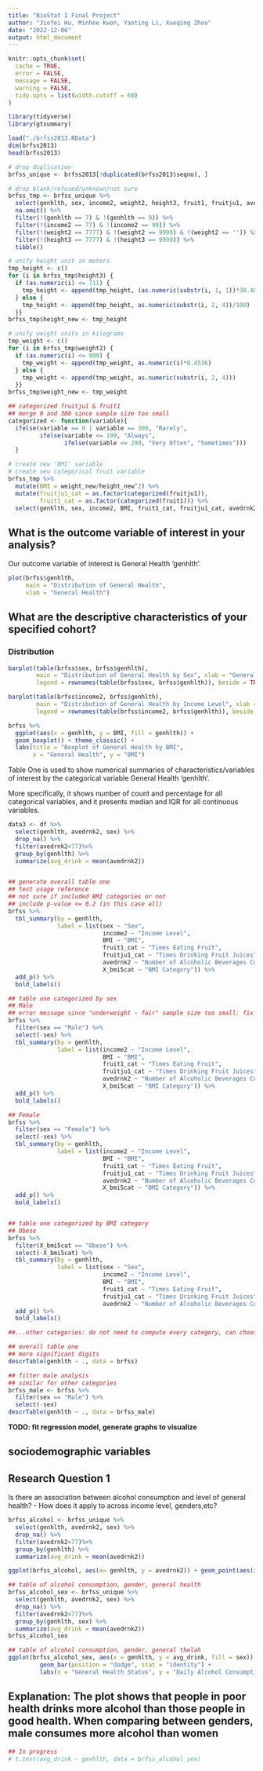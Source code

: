 ```yaml
---
title: "BioStat I Final Project"
author: "Jiefei Hu, Minhee Kwon, Yaoting Li, Xueqing Zhou"
date: "2022-12-06"
output: html_document
---
```


```r
knitr::opts_chunk$set(
  cache = TRUE,
  error = FALSE,
  message = FALSE,
  warning = FALSE,
  tidy.opts = list(width.cutoff = 60)
)
```

```r
library(tidyverse)
library(gtsummary)
```

```r
load("./brfss2013.RData")
dim(brfss2013)
head(brfss2013)
```

```r
# drop duplication
brfss_unique <- brfss2013[!duplicated(brfss2013$seqno), ]

# drop blank/refused/unknown/not sure
brfss_tmp <- brfss_unique %>%
  select(genhlth, sex, income2, weight2, height3, fruit1, fruitju1, avedrnk2, X_bmi5cat) %>%
  na.omit() %>%
  filter(!(genhlth == 7) & !(genhlth == 9)) %>%
  filter(!(income2 == 77) & !(income2 == 99)) %>%
  filter(!(weight2 == 7777) & !(weight2 == 9999) & !(weight2 == '')) %>%
  filter(!(height3 == 7777) & !(height3 == 9999)) %>%
  tibble()

# unify height unit in meters
tmp_height <- c()
for (i in brfss_tmp$height3) {
  if (as.numeric(i) <= 711) {
    tmp_height <- append(tmp_height, (as.numeric(substr(i, 1, 1))*30.48 + as.numeric(substr(i, 2, 3))*2.54)/100)
  } else {
    tmp_height <- append(tmp_height, as.numeric(substr(i, 2, 4))/100)
  }}
brfss_tmp$height_new <- tmp_height

# unify weight units in kilograms
tmp_weight <- c()
for (i in brfss_tmp$weight2) {
  if (as.numeric(i) <= 999) {
    tmp_weight <- append(tmp_weight, as.numeric(i)*0.4536)
  } else {
    tmp_weight <- append(tmp_weight, as.numeric(substr(i, 2, 4)))
  }}
brfss_tmp$weight_new <- tmp_weight

## categorized fruitju1 & fruit1
## merge 0 and 300 since sample size too small
categorized <- function(variable){
  ifelse(variable == 0 | variable == 300, "Rarely",
         ifelse(variable <= 199, "Always",
                ifelse(variable <= 299, "Very Often", "Sometimes")))
  }

# create new 'BMI' variable
# create new categorical fruit variable
brfss_tmp %>% 
  mutate(BMI = weight_new/height_new^2) %>%
  mutate(fruitju1_cat = as.factor(categorized(fruitju1)),
         fruit1_cat = as.factor(categorized(fruit1))) %>%
  select(genhlth, sex, income2, BMI, fruit1_cat, fruitju1_cat, avedrnk2, X_bmi5cat) -> brfss
```

## What is the outcome variable of interest in your analysis? 

Our outcome variable of interest is General Health 'genhlth'.

```r
plot(brfss$genhlth,
     main = "Distribution of General Health",
     xlab = "General Health")
```

##	What are the descriptive characteristics of your specified cohort?

### Distribution

```r
barplot(table(brfss$sex, brfss$genhlth),
        main = "Distribution of General Health by Sex", xlab = "General Health",
        legend = rownames(table(brfss$sex, brfss$genhlth)), beside = TRUE)
```
```r
barplot(table(brfss$income2, brfss$genhlth),
        main = "Distribution of General Health by Income Level", xlab = "General Health",
        legend = rownames(table(brfss$income2, brfss$genhlth)), beside = TRUE)
```

```r
brfss %>%
  ggplot(aes(x = genhlth, y = BMI, fill = genhlth)) +
  geom_boxplot() + theme_classic() +
  labs(title = "Boxplot of General Health by BMI",
       x = "General Health", y = "BMI")
```

Table One is used to show numerical summaries of characteristics/variables of interest by the categorical variable General Health 'genhlth'. 

More specifically, it shows number of count and percentage for all categorical variables, and it presents median and IQR for all continuous variables.

```r
data3 <- df %>%
  select(genhlth, avedrnk2, sex) %>%
  drop_na() %>%
  filter(avedrnk2<77)%>%
  group_by(genhlth) %>%
  summarize(avg_drink = mean(avedrnk2))


## generate overall table one
## test usage reference
## not sure if included BMI categories or not
## include p-value <= 0.2 (in this case all)
brfss %>%
  tbl_summary(by = genhlth,
              label = list(sex ~ "Sex",
                           income2 ~ "Income Level",
                           BMI ~ "BMI",
                           fruit1_cat ~ "Times Eating Fruit",
                           fruitju1_cat ~ "Times Drinking Fruit Juices",
                           avedrnk2 ~ "Number of Alcoholic Beverages Comsumption per Day",
                           X_bmi5cat ~ "BMI Category")) %>%
  add_p() %>%
  bold_labels()
```

```r
## table one categorized by sex
## Male
## error message since "underweight - fair" sample size too small: fix it?
brfss %>%
  filter(sex == "Male") %>%
  select(-sex) %>%
  tbl_summary(by = genhlth,
              label = list(income2 ~ "Income Level",
                           BMI ~ "BMI",
                           fruit1_cat ~ "Times Eating Fruit",
                           fruitju1_cat ~ "Times Drinking Fruit Juices",
                           avedrnk2 ~ "Number of Alcoholic Beverages Comsumption per Day",
                           X_bmi5cat ~ "BMI Category")) %>%
  add_p() %>%
  bold_labels()

## Female
brfss %>%
  filter(sex == "Female") %>%
  select(-sex) %>%
  tbl_summary(by = genhlth,
              label = list(income2 ~ "Income Level",
                           BMI ~ "BMI",
                           fruit1_cat ~ "Times Eating Fruit",
                           fruitju1_cat ~ "Times Drinking Fruit Juices",
                           avedrnk2 ~ "Number of Alcoholic Beverages Comsumption per Day",
                           X_bmi5cat ~ "BMI Category")) %>%
  add_p() %>%
  bold_labels()


## table one categorized by BMI category
## Obese
brfss %>%
  filter(X_bmi5cat == "Obese") %>%
  select(-X_bmi5cat) %>%
  tbl_summary(by = genhlth,
              label = list(sex ~ "Sex",
                           income2 ~ "Income Level",
                           BMI ~ "BMI",
                           fruit1_cat ~ "Times Eating Fruit",
                           fruitju1_cat ~ "Times Drinking Fruit Juices",
                           avedrnk2 ~ "Number of Alcoholic Beverages Comsumption per Day")) %>%
  add_p() %>%
  bold_labels()

##...other categories: do not need to compute every category, can choose some to analyze
```

```r
## overall table one
## more significant digits
descrTable(genhlth ~ ., data = brfss)

## filter male analysis
## similar for other categories
brfss_male <- brfss %>%
  filter(sex == "Male") %>%
  select(-sex)
descrTable(genhlth ~ ., data = brfss_male)
```

**TODO: fit regression model, generate graphs to visualize**

## sociodemographic variables

## Research Question 1
Is there an association between alcohol consumption and level of general health?
-  How does it apply to across income level, genders,etc?

```r
brfss_alcohol <- brfss_unique %>%
  select(genhlth, avedrnk2, sex) %>%
  drop_na() %>%
  filter(avedrnk2<77)%>%
  group_by(genhlth) %>%
  summarize(avg_drink = mean(avedrnk2))

ggplot(brfss_alcohol, aes(x= genhlth, y = avedrnk2)) + geom_point(aes(x= genhlth, y = avg_drink)) + labs(x = "general health", y = "average drink", title = "general health vs average drink") 

```
```r
## table of alcohol consumption, gender, general health
brfss_alcohol_sex <- brfss_unique %>%
  select(genhlth, avedrnk2, sex) %>%
  drop_na() %>%
  filter(avedrnk2<77)%>%
  group_by(genhlth, sex) %>%
  summarize(avg_drink = mean(avedrnk2))
brfss_alcohol_sex
```

```r
## table of alcohol consumption, gender, general thelah
ggplot(brfss_alcohol_sex, aes(x = genhlth, y = avg_drink, fill = sex)) +
         geom_bar(position = "dodge", stat = "identity") +
         labs(x = "General Health Status", y = "Daily Alcohol Consumption", fill = "Gender", title = "Relationship between genhealth and alcohol consumption") 
```
## Explanation: The plot shows that people in poor health drinks more alcohol than those people in good health. When comparing between genders, male consumes more alcohol than women

```r
## In progress
# t.test(avg_drink ~ genhlth, data = brfss_alcohol_sex)
```

